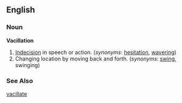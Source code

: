 ==English==
===Noun===
'''Vacillation'''
#[[Indecision]] in speech or action. (''synonyms'': [[hesitation]], [[wavering]]) 
#Changing location by moving back and forth. (''synonyms'': [[swing]], swinging)

===See Also===
[[vacillate]]